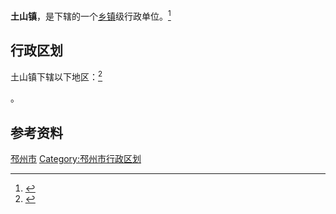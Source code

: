 {{中国乡级行政区|32/03/82/107/000}}

'''土山镇'''，是{{PRC admin/fullname|32/03/82/107/000|3}}下辖的一个[[乡镇|乡镇]]级行政单位。<ref>{{PRC admin/ref sgc|{{PRC admin/parent|32/03/82/107/000}}}}</ref>

== 行政区划 ==

土山镇下辖以下地区：<ref>{{PRC admin/ref sgc|32/03/82/107/000}}</ref>

{{PRC admin/children|32/03/82/107/000}}。

== 参考资料 ==

{{reflist}}

{{江苏省徐州市邳州市行政区划}}
{{江苏行政区划小作品}}
[[Category:徐州建制镇|邳州市]]
[[Category:邳州市行政区划|Category:邳州市行政区划]]
